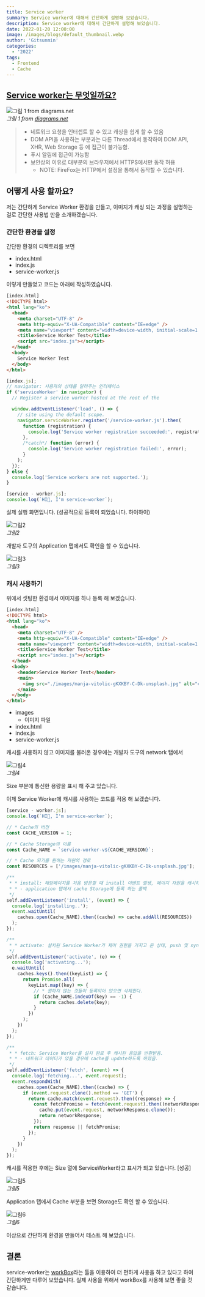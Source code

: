 ```yaml
---
title: Service worker
summary: Service worker에 대해서 간단하게 설명해 보았습니다.
description: Service worker에 대해서 간단하게 설명해 보았습니다.
date: 2022-01-20 12:00:00
image: /images/blogs/default_thumbnail.webp
author: 'Gitsunmin'
categories:
  - '2022'
tags:
  - Frontend
  - Cache
---
```


## [Service worker는 무엇일까요?](https://developer.mozilla.org/en-US/docs/Web/API/Service_Worker_API)

![그림 1 from [diagrams.net](http://diagrams.net/) ](./1.png)  
_그림 1 from [diagrams.net](http://diagrams.net/)_

> - 네트워크 요청을 인터셉트 할 수 있고 캐싱을 쉽게 할 수 있음
> - DOM API을 사용하는 부분과는 다른 Thread에서 동작하여 DOM API, XHR, Web Storage 등 에 접근이 불가능함.
> - 푸시 알림에 접근이 가능함
> - 보안상의 이유로 대부분의 브라우저에서 HTTPS에서만 동작 허용
>   - NOTE: FireFox는 HTTP에서 설정을 통해서 동작할 수 있습니다.

## 어떻게 사용 할까요?

저는 간단하게 Service Worker 환경을 만들고, 이미지가 캐싱 되는 과정을 설명하는 걸로 간단한 사용법 만을 소개하겠습니다.

### 간단한 환경을 설정

간단한 환경의 디렉토리를 보면

- index.html
- index.js
- service-worker.js

이렇게 만들었고 코드는 아래에 작성하였습니다.

```html
[index.html]
<!DOCTYPE html>
<html lang="ko">
  <head>
    <meta charset="UTF-8" />
    <meta http-equiv="X-UA-Compatible" content="IE=edge" />
    <meta name="viewport" content="width=device-width, initial-scale=1.0" />
    <title>Service Worker Test</title>
    <script src="index.js"></script>
  </head>
  <body>
    Service Worker Test
  </body>
</html>
```

```javascript
[index.js];
// navigator: 사용자의 상태를 알려주는 인터패이스
if ('serviceWorker' in navigator) {
  // Register a service worker hosted at the root of the

  window.addEventListener('load', () => {
    // site using the default scope.
    navigator.serviceWorker.register('/service-worker.js').then(
      function (registration) {
        console.log('Service worker registration succeeded:', registration);
      },
      /*catch*/ function (error) {
        console.log('Service worker registration failed:', error);
      }
    );
  });
} else {
  console.log('Service workers are not supported.');
}
```

```javascript
[service - worker.js];
console.log(`HI👋, I'm service-worker`);
```

실제 실행 화면입니다. (성공적으로 등록이 되었습니다. 하이하이)

![그림2](./2.png)  
_그림2_

개발자 도구의 Application 탭에서도 확인을 할 수 있습니다.

![그림3](./3.png)  
_그림3_

### 캐시 사용하기

위에서 셋팅한 환경에서 이미지를 하나 등록 해 보겠습니다.

```html
[index.html]
<!DOCTYPE html>
<html lang="ko">
  <head>
    <meta charset="UTF-8" />
    <meta http-equiv="X-UA-Compatible" content="IE=edge" />
    <meta name="viewport" content="width=device-width, initial-scale=1.0" />
    <title>Service Worker Test</title>
    <script src="index.js"></script>
  </head>
  <body>
    <header>Service Worker Test</header>
    <main>
      <img src="./images/manja-vitolic-gKXKBY-C-Dk-unsplash.jpg" alt="cat" />
    </main>
  </body>
</html>
```

- images
  - 이미지 파일
- index.html
- index.js
- service-worker.js

캐시를 사용하지 않고 이미지를 불러온 경우에는 개발자 도구의 network 탭에서

![그림4](./4.png)  
_그림4_

Size 부분에 통신한 용량을 표시 해 주고 있습니다.

이제 Service Worker에 캐시를 사용하는 코드를 적용 해 보겠습니다.

```javascript
[service - worker.js];
console.log(`HI👋, I'm service-worker`);

// * Cache의 버전
const CACHE_VERSION = 1;

// * Cache Storage의 이름
const Cache_NAME = `service-worker-v${CACHE_VERSION}`;

// * Cache 되기를 원하는 자원의 경로
const RESOURCES = ['/images/manja-vitolic-gKXKBY-C-Dk-unsplash.jpg'];

/**
 * * install: 해당페이지를 처음 방문할 때 install 이벤트 발생, 페이지 자원을 캐시하는 부분
 * * - application 탭에서 cache Storage에 등록 하는 콜백
 */
self.addEventListener('install', (event) => {
  console.log('installing..');
  event.waitUntil(
    caches.open(Cache_NAME).then((cache) => cache.addAll(RESOURCES))
  );
});

/**
 * * activate: 설치된 Service Worker가 제어 권한을 가지고 온 상태, push 및 sync와 같은 함수가 처리할 준비가 됨.
 */
self.addEventListener('activate', (e) => {
  console.log('activating...');
  e.waitUntil(
    caches.keys().then((keyList) => {
      return Promise.all(
        keyList.map((key) => {
          // * 원하지 않는 것들이 등록되어 있으면 삭제한다.
          if (Cache_NAME.indexOf(key) == -1) {
            return caches.delete(key);
          }
        })
      );
    })
  );
});

/**
 * * fetch: Service Worker를 설치 완료 후 캐시된 응답을 반환받음.
 * * - 네트워크 데이터가 있을 경우에 cache를 update하도록 하였음.
 */
self.addEventListener('fetch', (event) => {
  console.log('fetching...', event.request);
  event.respondWith(
    caches.open(Cache_NAME).then((cache) => {
      if (event.request.clone().method == 'GET') {
        return cache.match(event.request).then((response) => {
          const fetchPromise = fetch(event.request).then((networkResponse) => {
            cache.put(event.request, networkResponse.clone());
            return networkResponse;
          });
          return response || fetchPromise;
        });
      }
    })
  );
});
```

캐시를 적용한 후에는 Size 열에 ServiceWorker라고 표시가 되고 있습니다. [성공]

![그림5](./5.png)  
_그림5_

Application 탭에서 Cache 부분을 보면 Storage도 확인 할 수 있습니다.

![그림6](./6.png)  
_그림6_

이상으로 간단하게 환경을 만들어서 테스트 해 보았습니다.

## 결론

service-worker는 [workBox](https://developers.google.com/web/tools/workbox)라는 툴을 이용하여 더 편하게 사용을 하고 있다고 하여 간단하게만 다루어 보았습니다. 실제 사용을 위해서 workBox를 사용해 보면 좋을 것 같습니다.
